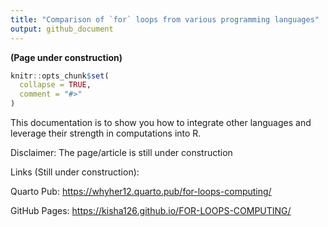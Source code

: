 ```yaml
---
title: "Comparison of `for` loops from various programming languages"
output: github_document
---
```


**(Page under construction)**

```r
knitr::opts_chunk$set(
  collapse = TRUE,
  comment = "#>"
)
```

This documentation is to show you how to integrate other languages and leverage their strength in computations into R.

Disclaimer: The page/article is still under construction

Links (Still under construction):

Quarto Pub: <https://whyher12.quarto.pub/for-loops-computing/>

GitHub Pages: <https://kisha126.github.io/FOR-LOOPS-COMPUTING/>
